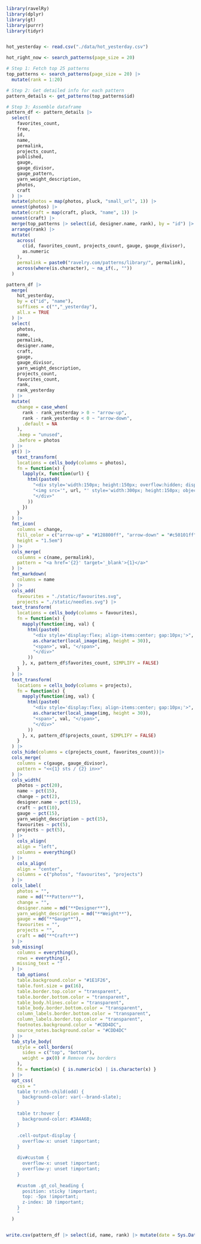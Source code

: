 
```r
library(ravelRy)
library(dplyr)
library(gt)
library(purrr)
library(tidyr)


hot_yesterday <- read.csv("./data/hot_yesterday.csv")

hot_right_now <- search_patterns(page_size = 20)

# Step 1: Fetch top 25 patterns
top_patterns <- search_patterns(page_size = 20) |>
  mutate(rank = 1:20)

# Step 2: Get detailed info for each pattern
pattern_details <- get_patterns(top_patterns$id)

# Step 3: Assemble dataframe
pattern_df <- pattern_details |>
  select(
    favorites_count,
    free,
    id,
    name,
    permalink,
    projects_count,
    published,
    gauge,
    gauge_divisor,
    gauge_pattern,
    yarn_weight_description,
    photos,
    craft
  ) |>
  mutate(photos = map(photos, pluck, "small_url", 1)) |>
  unnest(photos) |>
  mutate(craft = map(craft, pluck, "name", 1)) |>
  unnest(craft) |>
  merge(top_patterns |> select(id, designer.name, rank), by = "id") |>
  arrange(rank) |>
  mutate(
    across(
      c(id, favorites_count, projects_count, gauge, gauge_divisor),
      as.numeric
    ),
    permalink = paste0("ravelry.com/patterns/library/", permalink),
    across(where(is.character), ~ na_if(., ""))
  )

```


```r

pattern_df |>
  merge(
    hot_yesterday,
    by = c("id", "name"),
    suffixes = c("","_yesterday"),
    all.x = TRUE
  ) |>
  select(
    photos,
    name,
    permalink,
    designer.name,
    craft,
    gauge,
    gauge_divisor,
    yarn_weight_description,
    projects_count,
    favorites_count,
    rank,
    rank_yesterday
  ) |>
  mutate(
    change = case_when(
      rank - rank_yesterday > 0 ~ "arrow-up",
      rank - rank_yesterday < 0 ~ "arrow-down",
      .default = NA
    ),
    .keep = "unused",
    .before = photos
  ) |>
  gt() |>
    text_transform(
    locations = cells_body(columns = photos),
    fn = function(x) {
      lapply(x, function(url) {
        html(paste0(
          "<div style='width:150px; height:150px; overflow:hidden; display:inline-block; border:2px solid white;'>",
          "<img src='", url, "' style='width:300px; height:150px; object-fit:cover;'>",
          "</div>"
        ))
      })
    }
  ) |>
  fmt_icon(
    columns = change,
    fill_color = c("arrow-up" = "#128800ff", "arrow-down" = "#c50101ff",
    height = "1.5em")
  ) |>
  cols_merge(
    columns = c(name, permalink),
    pattern = "<a href='{2}' target='_blank'>{1}</a>"
  ) |>
  fmt_markdown(
    columns = name
  ) |>
  cols_add(
    favourites = "./static/favourites.svg",
    projects = "./static/needles.svg") |>
  text_transform(
    locations = cells_body(columns = favourites),
    fn = function(x) {
      mapply(function(img, val) {
        html(paste0(
          "<div style='display:flex; align-items:center; gap:10px;'>",
          as.character(local_image(img, height = 30)),
          "<span>", val, "</span>",
          "</div>"
        ))
      }, x, pattern_df$favorites_count, SIMPLIFY = FALSE)
    }
  ) |>
  text_transform(
    locations = cells_body(columns = projects),
    fn = function(x) {
      mapply(function(img, val) {
        html(paste0(
          "<div style='display:flex; align-items:center; gap:10px;'>",
          as.character(local_image(img, height = 30)),
          "<span>", val, "</span>",
          "</div>"
        ))
      }, x, pattern_df$projects_count, SIMPLIFY = FALSE)
    }
  ) |>
  cols_hide(columns = c(projects_count, favorites_count))|>
  cols_merge(
    columns = c(gauge, gauge_divisor),
    pattern = "<<{1} sts / {2} in>>"
  ) |>
  cols_width(
    photos ~ pct(20),
    name ~ pct(15),
    change ~ pct(2),
    designer.name ~ pct(15),
    craft ~ pct(10),
    gauge ~ pct(15),
    yarn_weight_description ~ pct(15),
    favourites ~ pct(5),
    projects ~ pct(5),
  ) |>
    cols_align(
    align = "left",
    columns = everything()
  ) |>
    cols_align(
    align = "center",
    columns = c("photos", "favourites", "projects")
  ) |>
  cols_label(
    photos = "",
    name = md("**Pattern**"),
    change = "",
    designer.name = md("**Designer**"),
    yarn_weight_description = md("**Weight**"),
    gauge = md("**Gauge**"),
    favourites = "",
    projects = "",
    craft = md("**Craft**")
  ) |>
  sub_missing(
    columns = everything(),
    rows = everything(),
    missing_text = ""
  ) |>
    tab_options(
    table.background.color = "#1E1F26",
    table.font.size = px(16),
    table.border.top.color = "transparent",
    table.border.bottom.color = "transparent",
    table_body.hlines.color = "transparent",
    table_body.border.bottom.color = "transparent",
    column_labels.border.bottom.color = "transparent",
    column_labels.border.top.color = "transparent",
    footnotes.background.color = "#CDD4DC",
    source_notes.background.color = "#CDD4DC"
  ) |> 
  tab_style_body(
    style = cell_borders(
      sides = c("top", "bottom"),
      weight = px(0) # Remove row borders
    ),
    fn = function(x) { is.numeric(x) | is.character(x) }
  ) |> 
  opt_css(
    css = "
    table tr:nth-child(odd) {
      background-color: var(--brand-slate);
    }

    table tr:hover {
      background-color: #3A4A6B;
    }

    .cell-output-display {
      overflow-x: unset !important;
    }
    
    div#custom {
      overflow-x: unset !important;
      overflow-y: unset !important;
    }
    
    #custom .gt_col_heading {
      position: sticky !important;
      top: -5px !important;
      z-index: 10 !important;
    }
    "
  )



```

```r

write.csv(pattern_df |> select(id, name, rank) |> mutate(date = Sys.Date()), "data/hot_yesterday.csv", row.names = FALSE)

```